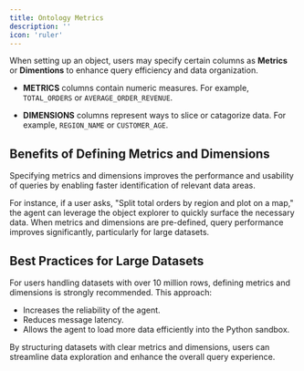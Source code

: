 ```yaml
---
title: Ontology Metrics
description: ''
icon: 'ruler'
---
```


When setting up an object, users may specify certain columns as **Metrics** or **Dimentions** to enhance query efficiency and data organization.

- **METRICS** columns contain numeric measures.  For example, `TOTAL_ORDERS` or `AVERAGE_ORDER_REVENUE`.

- **DIMENSIONS** columns represent ways to slice or catagorize data. For example, `REGION_NAME` or `CUSTOMER_AGE`.

## Benefits of Defining Metrics and Dimensions

Specifying metrics and dimensions improves the performance and usability of queries by enabling faster identification of relevant data areas.

For instance, if a user asks, "Split total orders by region and plot on a map," the agent can leverage the object explorer to quickly surface the necessary data. When metrics and dimensions are pre-defined, query performance improves significantly, particularly for large datasets.

## Best Practices for Large Datasets

For users handling datasets with over 10 million rows, defining metrics and dimensions is strongly recommended. This approach:

- Increases the reliability of the agent.
- Reduces message latency.
- Allows the agent to load more data efficiently into the Python sandbox.

By structuring datasets with clear metrics and dimensions, users can streamline data exploration and enhance the overall query experience.